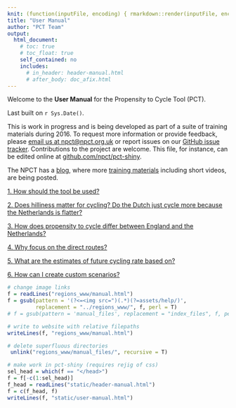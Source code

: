 ```yaml
---
knit: (function(inputFile, encoding) { rmarkdown::render(inputFile, encoding = encoding, output_file = file.path(dirname(inputFile), '../regions_www/manual.html')) })
title: "User Manual"
author: "PCT Team"
output:
  html_document:
    # toc: true
    # toc_float: true
    self_contained: no
    includes:
      # in_header: header-manual.html
      # after_body: doc_afix.html
---
```


<script>
  function toggleElement(id) {
if(document.getElementById(id).style.display == 'none') {
  document.getElementById(id).style.display = '';
} else {
  document.getElementById(id).style.display = 'none';
}
  }
</script>

Welcome to the **User Manual** for the Propensity to Cycle Tool (PCT).

Last built on `r Sys.Date()`.

This is work in progress and is being developed as part of a suite of training materials during 2016. To request more information or provide feedback, please [email us at npct@npct.org.uk](mailto:npct@npct.org.uk?Subject=Manual) or report issues on our [GitHub issue tracker](https://github.com/npct/pct-shiny/issues). Contributions to the project are welcome. This file, for instance, can be edited online at [github.com/npct/pct-shiny](https://github.com/npct/pct-shiny/edit/master/static/Manual.html).

The NPCT has a [blog](http://pct.bike/wp/), where more [training materials](http://pct.bike/wp/?cat=6) including short videos, are being posted.

[1\. How should the tool be used?](javascript:toggleElement('helptable'))

<div id="helptable" style="display:none">

The tool can be used in many different ways depending on the aims of the user. The tool is primarily designed to be used interactively. By switching between different scenarios, for example, one can see how the distribution of cycling can be expected to change as cycling grows. By switching between line types, you can see whether or not 'desire lines' of high demand are supplied with quiet and direct routes.

By experimenting with the 'Freeze lines' option and zooming into specific areas of interest, the level of cycling at more local levels can be explored. And by setting the basemap to 'Satellite' when zoomed into specific parts of the road network, the space available to create new cycle paths and car-free zones can be explored.

Overall, there are many ways that the tool can be used to improve cycling provision. It is likely that more features will be added in future versions The table below explains the various options in the interactive map.

<table class="table table-hover table-responsive">

<tbody>

<tr>

<td style="vertical-align: top; width: 1054px;"><span style="font-weight: bold; text-decoration: underline;">Scenario:</span>  

1.  Census 2011 Reported Cycle Commuting
2.  Government Target: this scenario is based on the UK government's proposed target (as set out in its draft [Cycling Delivery Plan](https://www.gov.uk/government/uploads/system/uploads/attachment_data/file/364791/141015_Cycling_Delivery_Plan.pdf)) to double cycling in England. Taking population increases and trip rate decreases into account, the target implies doubling the proportion of trips made by cycling nationwide. Trips that have a large distances or that already have a high rate of cycling will see cycling increase less than two-fold; trips with a below average current rate of cycling but high potential (based on the distance) will see cycling increase more than two-fold.
3.  Gender equality: Women have the same cycling rate as men
4.  Go Dutch: Cycling propensity at the levels seen in the Netherlands
5.  Electric bicycles: Willingness to cycle longer trips increases with widespread use of electric bicycles

</td>

<td style="vertical-align: top; width: 535px;">![Scenario Selection](./assets/help/scenario-selection.png)  
</td>

</tr>

<tr>

<td style="vertical-align: top; width: 1054px;"><span style="font-weight: bold; text-decoration: underline;">Zone Attribute</span>  

1.  Scenario Level of Cycling is the model predicted rate of cycling in the given area for the chosen scenario
2.  Scenario Increase in Cycling is the corresponding number of additional cycle commuters over and above Census 2011
3.  None: No zone attribute is displayed

</td>

<td style="vertical-align: top; width: 535px;">![Zone Attribute](./assets/help/zone-attribute.png)  
</td>

</tr>

<tr>

<td style="vertical-align: top; width: 1054px;"><span style="font-weight: bold; text-decoration: underline;">Cycling Flows</span>  

1.  Straight Lines between the population weighted centroids of Census Medium Super Output Areas
2.  'Fastest' Route using [Cycle Streets Routing](http://www.cyclestreets.net/journey/help/howitworks/)
3.  'Fastest' and 'Quietest' Routes using Cycle Streets Routing

</td>

<td style="vertical-align: top; width: 535px;">![Cycling Flows](./assets/help/cycling-flows.png)  
</td>

</tr>

<tr>

<td style="vertical-align: top; width: 1054px;">

<span style="font-weight: bold; text-decoration: underline;">Freeze Lines</span>

1.  Ticked: The top cycling flows shown remain those calculated based on the visible map area when the box was ticked
2.  Unticked: If the visible map area changes, flows are recalculated accordingly

</td>

<td style="vertical-align: top; width: 535px;">![Fixed Lines](./assets/help/freeze-lines.png)  
</td>

</tr>

<tr>

<td style="vertical-align: top; width: 1054px;">

<span style="font-weight: bold; text-decoration: underline;">Line Attribute</span>

1.  Scenario Level of Cycling is the model predicted rate of cycling between an origin destination pair for the chosen scenario
2.  Scenario Increase in Cycling is the corresponding number of additional cycle commuters that can be expected between the origin destination pair

</td>

<td style="vertical-align: top; width: 535px;">![Line Attribute](./assets/help/line-attribute.png)  
</td>

</tr>

<tr>

<td style="vertical-align: top; width: 1054px;"><span style="font-weight: bold; text-decoration: underline;">Flows to Show</span>  
When viewing flows, this slider selects how many of the of the top 50 are shown</td>

<td style="vertical-align: top; width: 535px;">![Number of Lines to Show](./assets/help/number-of-lines.png)  
</td>

</tr>

<tr>

<td style="vertical-align: top; width: 1054px;">

<span style="font-weight: bold; text-decoration: underline;">Fastest Route</span> The purple line represents the 'Fastest' cycling route calculated by CycleStreets between the population weighted centroid of two zones. Once selected the following information is displayed:

1.  Total commutes 2011: The total number of commuting trips between these two zones
2.  Cycling 2011: Reported cycle commutes between these two zones
3.  Scenario Cycling: The model predicted rate of cycling between an origin destination pair for the chosen scenario
4.  Scenario Increase: The difference between the Census 2011 Cycling and the Scenario
5.  Route Distance: The route distance in km between the centre of the zones

<span style="font-weight: bold; text-decoration: underline;"></span></td>

<td style="vertical-align: top; width: 535px;">![Direct Route](./assets/help/direct-route.png)  
</td>

</tr>

<tr>

<td style="vertical-align: top;">

<span style="font-weight: bold; text-decoration: underline;">Quiet Route</span> The light blue line represents the 'Quitest' cycling route calculated by CycleStreets between the population weighted centroid of two zones. Once selected the following information is displayed:

1.  Total commutes 2011: The total number of commuting trips between these two zones
2.  Cycling 2011: Reported cycle commutes between these two zones
3.  Scenario Cycling: The model predicted rate of cycling between an origin destination pair for the chosen scenario
4.  Scenario Increase: The difference between the Census 2011 Cycling and the Scenario
5.  Route Distance: The route distance in km between the centre of the zones

</td>

<td style="vertical-align: top;">![Quiet Route](./assets/help/quiet-route.png)  
</td>

</tr>

<tr>

<td style="vertical-align: top;">

<span style="font-weight: bold; text-decoration: underline;">Straight Lines</span> The red line represents a straight line between the population weighted centroid of two zones. Once selected the following information is displayed:

1.  Total commutes 2011: The total number of commuting trips between these two zones
2.  Cycling 2011: Reported cycle commutes between these two zones
3.  Scenario Cycling: The model predicted rate of cycling between an origin destination pair for the chosen scenario
4.  Scenario Increase: The difference between the Census 2011 Cycling and the Scenario
5.  Route Distance: The route distance in km between the centre of the zones

</td>

<td style="vertical-align: top;">![Straight Line](./assets/help/straight-line-popup.png)  
</td>

</tr>

<tr>

<td style="vertical-align: top;">

<span style="font-weight: bold; text-decoration: underline;">Zone Information</span> Zone information is displayed on clicking on the black circle in the centre of each zone:

1.  Zone: Zone name according to the Census
2.  Scenario Level of Cycling: the model predicted rate of cycling in the given area for the chosen scenario
3.  Scenario Increase in Cycling: the corresponding number of additional cycle commuters over and above Census 2011
4.  Hilliness: Shows the average hilliness of the zone from [digital elevation model](http://srtm.csi.cgiar.org/) data supplied by NASA.

</td>

<td style="vertical-align: top;">![Zone](./assets/help/zone-popup.png)  
</td>

</tr>

<tr>

<td style="vertical-align: top;"><span style="font-weight: bold; text-decoration: underline;">Zone Attribute Legend</span> The legend shows quartiles for the displayed zone attribute according to the scenario selected.</td>

<td style="vertical-align: top;">![Legend](./assets/help/legend.png)</td>

</tr>

</tbody>

</table>

</div>

[2\. Does hilliness matter for cycling? Do the Dutch just cycle more because the Netherlands is flatter?](javascript:toggleElement('a1'))

<div id="a1" style="display:none">

Hilliness is certainly an important predictor of cycling levels in England, with the probability of cycling a trip falling steadily as the hilliness of the local area increases (Figure 1). Overall, people in the tenth of the population in the flattest areas are three times more likely to cycle a trip than the tenth of people in the hilliest areas (2.8% trips cycled vs 0.8%).

<div style="margin: 0 auto; text-align: center">

<table cellpadding="5" align="center" border="0" width="70%">

<tbody>

<tr>

<td align="center" valign="center">[![](./assets/help/Fig0.png)](./assets/help/Fig0.png "Figure 1: Proportion of trips cycled in England, according to the hilliness of the local area")   
</td>

</tr>

<tr class="caption">

<td align="center" valign="center">**Figure 1: Proportion of trips cycled in England, according to the hilliness of the local area**</td>

</tr>

</tbody>

</table>

</div>

It is also true that the Netherlands is a flatter country than England. As illustrated in Figure 2, around 80% of people in the Netherlands live in areas that are below the 20th centile for local hilliness in England. Under 4% of people in the Netherlands in live in areas that are above the 50th centile for hilliness in England. Note that in both England and the Netherlands the local area is defined using administrative areas designed to contain populations of around 1500 individuals.

<div style="margin: 0 auto; text-align: center">

<table cellpadding="5" align="center" border="0" width="70%">

<tbody>

<tr>

<td align="center" valign="center">[![](./assets/help/Fig1.png)](./assets/help/Fig1.png "Figure 2: Distribution of the population of the Netherlands in terms of the hilliness of their local area, relative to the tenths defined in England.") </td>

</tr>

<tr class="caption">

<td align="center" valign="center">**Figure 2: Distribution of the population of the Netherlands in terms of the hilliness of their local area, relative to the tenths defined in England.**</td>

</tr>

</tbody>

</table>

</div>

We estimated what would happen to cycling levels in England if England had the same flat topography as the Netherlands (but the existing infrastructure, travel patterns and cycling cultures). We did this by re-weighting the cycle mode share shown in Figure 1 according to the Dutch distribution of hilliness shown in Figure 2 i.e. giving much more weight to the cycling levels of those living in the flattest parts of England than those living in the hilliest parts. In this "Dutch levels of hilliness" scenario, the proportion of trips cycled in England rose from 1.7% to 2.6%. This is still ten times lower than the mode share of 26.7% actually observed in the Netherlands. So although hilliness does explain a small part of why the English cycle less than the Dutch, it still leaves a massive difference unexplained. Or to put it another way, only if cycling levels in England were increased ten-fold would "the Netherlands is flatter" become a convincing excuse for England lagging behind.  

</div>

[3\. How does propensity to cycle differ between England and the Netherlands?](javascript:toggleElement('a2'))

<div id="a2" style="display:none">

People in the Netherlands make 26.7% of trips by bicycle, fifteen times higher than the figure of 1.7% in England. In addition, cycling in England is skewed towards younger, male cyclists (Figure 1A). By contrast in the Netherlands cycling remains common into older age, and women are in fact slightly more likely to cycle than men (Figure 1B). This means that the difference between England and the Netherlands is particularly large for women and older people (Figure 2). For example, whereas the cycle mode share is ‘only’ six times higher in the Netherlands than in England for men in their thirties, it is over 20 times higher for women in their thirties or men in their seventies and eighties. For women in their seventies and eighties, the cycle mode share is over 60 times higher in the Netherlands than in England.

<div style="margin: 0 auto; text-align: center">

<table cellpadding="5" align="center" border="0" width="90%">

<tbody>

<tr>

<td align="center" valign="center">[![](./assets/help/Fig2.png)](./assets/help/Fig2.png "Figure 1: Proportion of trips cycled in England and Netherlands stratified by age and sex")   
</td>

</tr>

<tr class="caption">

<td align="center" valign="center">**Figure 1: Proportion of trips cycled in England and Netherlands stratified by age and sex**</td>

</tr>

<tr class="row2">

<td align="center" valign="center">[![](./assets/help/Fig3.png)  
](./assets/help/Fig3.png "Figure 2: Ratio of cycle mode share in the Netherlands versus England, stratified by age and sex")</td>

</tr>

<tr class="caption">

<td align="center" valign="center">**Figure 2: Ratio of cycle mode share in the Netherlands versus England, stratified by age and sex**</td>

</tr>

</tbody>

</table>

</div>

In both countries, the probability of cycling falls rapidly as trip distance increases. Interestingly, the shape of this distance decay relationship is generally similar between the two countries (Figure 3). In other words, the Dutch achieve their higher cycling levels by boosting the relative probability that trips of all distances will be made by bicycle. This indicates that the potential to increase cycling levels in England exists for longer trips (≥ 10km) as well as for the shorter trips that are more often targeted in cycling interventions, perhaps through improved infrastructure or a more widespread adoption of ebikes. The only noticeable difference between England and the Netherlands is that the Dutch are relatively more likely to cycle short trips ≤ 1.5 miles than the English. Plausibly, this reflects trips being cycled in the Netherlands that are more often walked in England.

<div style="margin: 0 auto; text-align: center">

<table cellpadding="5" align="center" border="0" width="80%">

<tbody>

<tr>

<td align="center" valign="center">[![](./assets/help/Fig4.png)](./assets/help/Fig4.png "Figure 3: 'Distance decay' curves in England and the Netherlands, showing the probability that a trip of a given distance will be cycled relative to a trip of 2 miles")   
</td>

</tr>

<tr class="caption">

<td align="center" valign="center">**Figure 3: 'Distance decay' curves in England and the Netherlands, showing the probability that a trip of a given distance will be cycled relative to a trip of 2 miles**</td>

</tr>

</tbody>

</table>

</div>

</div>

[4\. Why focus on the direct routes?](javascript:toggleElement('a3'))

<div id="a3" style="display:none">

We give users the option of seeing either the 'direct' or the 'direct' the 'quietest' routes on the map. Which might people use? These routes come from the journey planner Cyclestreets.net, which helps people plan their cycling route. [Cyclestreets.net](http://www.cyclestreets.net) shows three types of route, 'direct', 'balanced', and 'quietest'. Many cyclists currently choose to take a quieter route at the cost of extra time because often the shortest route involves sharing with motor traffic on busy roads. However, even the quieter routes can still involve negotiating busy roads at times. The aim of the NPCT is not to predict exactly where people are currently cycling. Rather we are trying to prioritise where to put new infrastructure.

For many people, cycling with busy traffic is hugely off-putting. A systematic review carried out for this project found this particularly puts off women, and probably also older people and those riding with children.

So are the quietest routes for those groups, and the direct routes for others? No, because this project also shows that propensity to cycle declines more rapidly with distance for women and older people. If a quieter route creates a detour such that a 2 mile trip becomes effectively a 3 mile trip, younger men’s propensity to cycle the route will decrease 11%. But for younger women, the decline is 19%, and for older adults (60+) the propensity would decrease by 35%.

This hits women’s and older men’s cycling twice: they are less likely than men to want to cycle the direct route, but then are also less likely to be willing to cycle an effectively longer alternative route. It’s likely to be part of the reason for disparities in cycling by age and gender.

<div style="margin: 0 auto; text-align: center">

<table cellpadding="5" align="center" border="0" width="70%">

<tbody>

<tr>

<td align="center" valign="center">[![](./assets/help/Route.png)](./assets/help/Route.png "Direct and Quiet Routes between two zones.")   
</td>

</tr>

<tr class="caption">

<td align="center" valign="center">**Figure 1: Direct and Quiet Routes between two zones.**</td>

</tr>

</tbody>

</table>

</div>

Instead, for utility trips, improving direct routes will reduce safety and time disincentives to cycling. So while a good proportion of current cyclists may use the 'quietest' route, a big increase in capacity will likely necessitate substantial improvements to the 'direct' route, which will then carry many more riders.

Thus we have chosen to present the 'direct' as the most first choice for creating good cycling routes.

</div>

[5\. What are the estimates of future cycling rate based on?](javascript:toggleElement('a4'))

<div id="a4" style="display:none">

The estimates of future cycling rate are based on a regression model, the results of which can be seen in the Model Output Tab.

To create different scenarios of the future, we used different distance decay curves. For the Dutch scenario, for example, we assumed that the likelihood of cycling a given distance was the same in the UK as it is in the Netherlands.

The regression model also takes hilliness into account. The output is displayed in a way that focusses on the _absolute_ rate of cycling rather than the _percentage_ who cycle in a particular area or along a particular desire line. Thus short distance trips with a currently low rate of cycling, few hills and a high number of commutes will tend to have the highest projected increase in cycling.

The tool should be used interactively. By switching between different scenarios, for example, one can see how the distribution of cycling can be expected to change as cycling grows. By switching between line types, you can see whether or not 'desire lines' of high demand are supplied with quiet and direct routes.

By experimenting with the 'Freeze lines' option and zooming into specific areas of interest, the level of cycling at more local levels can be explored. And by setting the basemap to 'Satellite' when zoomed into specific parts of the road network, the space available to create new cycle paths and car-free zones can be explored.

Overall, there are many ways that the tool can be used to improve cycling provision. It is likely that more features will be added in future versions (if you have any suggestions, please [get in touch](mailto:npct@npct.org.uk)). The table below explains the various options in the interactive map.

</div>

[6\. How can I create custom scenarios?](javascript:toggleElement('a5'))

<div id="a5" style="display:none">

To create custom scenarios you need to 'build' new input data for the PCT and have a version of the tool running on your computer (not on a remote server). The steps to install working versions of the PCT and the build scripts on your computer are well described in the README files associated with the pct-load and pct-shiny GitHub repositories. These can be seen from the NPCT team's GitHub page: [github.com/npct](https://github.com/npct).

To create custom scenarios, the key dataset to modify is 'l.Rds', a SpatialLinesDataFrame (an R object class) that exists in each region. By modifying the values of the variables associated with each line in this dataset (e.g. as a funcion of distance and hilliness), new scenarios can be created.

We plan to add more documentation to ease the creation of locally specific scenarios and the deployment of the PCT for use in other countries and cities in which OD data is available.

</div>

</div>

<script>(function () { var script = document.createElement("script"); script.type = "text/javascript"; script.src = "https://cdn.mathjax.org/mathjax/latest/MathJax.js?config=TeX-AMS-MML_HTMLorMML"; document.getElementsByTagName("head")[0].appendChild(script); })();</script>

```r
# change image links
f = readLines("regions_www/manual.html")
f = gsub(pattern = '(?<=<img src=")(.*)(?=assets/help/)',
         replacement = "../regions_www/", f, perl = T)
# f = gsub(pattern = 'manual_files', replacement = "index_files", f, perl = T)

# write to website with relative filepaths
writeLines(f, "regions_www/manual.html")

# delete superfluous directories
 unlink("regions_www/manual_files/", recursive = T)

# make work in pct-shiny (requires rejig of css)
sel_head = which(f == "</head>")
f = f[-c(1:sel_head)]
f_head = readLines("static/header-manual.html")
f = c(f_head, f)
writeLines(f, "static/user-manual.html")
```